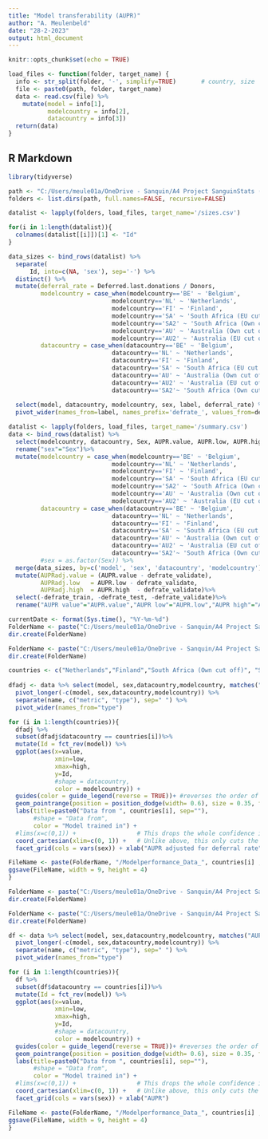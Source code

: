 ---
title: "Model transferability (AUPR)"
author: "A. Meulenbeld"
date: "28-2-2023"
output: html_document
---

```{r setup, include=FALSE}
knitr::opts_chunk$set(echo = TRUE)

load_files <- function(folder, target_name) {
  info <- str_split(folder, '-', simplify=TRUE)       # country, size
  file <- paste0(path, folder, target_name)
  data <- read.csv(file) %>%
    mutate(model = info[1],
           modelcountry = info[2],
           datacountry = info[3])
  return(data)
}
```

## R Markdown

```{r setup}
library(tidyverse)
```

```{r load models and data}
path <- "C:/Users/meule01a/OneDrive - Sanquin/A4 Project SanguinStats (OD)/07 Resultaten/results/"
folders <- list.dirs(path, full.names=FALSE, recursive=FALSE)

datalist <- lapply(folders, load_files, target_name='/sizes.csv')

for(i in 1:length(datalist)){
  colnames(datalist[[i]])[1] <- "Id"
}

data_sizes <- bind_rows(datalist) %>%
  separate(
      Id, into=c(NA, 'sex'), sep='-') %>%
  distinct() %>%
  mutate(deferral_rate = Deferred.last.donations / Donors,
         modelcountry = case_when(modelcountry=='BE' ~ 'Belgium',
                             modelcountry=='NL' ~ 'Netherlands',
                             modelcountry=='FI' ~ 'Finland',
                             modelcountry=='SA' ~ 'South Africa (EU cut off)',
                             modelcountry=='SA2' ~ 'South Africa (Own cut off)',
                             modelcountry=='AU' ~ 'Australia (Own cut off)', 
                             modelcountry=='AU2' ~ 'Australia (EU cut off)'),
         datacountry = case_when(datacountry=='BE' ~ 'Belgium',
                             datacountry=='NL' ~ 'Netherlands',
                             datacountry=='FI' ~ 'Finland',
                             datacountry=='SA' ~ 'South Africa (EU cut off)',
                             datacountry=='AU' ~ 'Australia (Own cut off)',
                             datacountry=='AU2' ~ 'Australia (EU cut off)',
                             datacountry=='SA2'~ 'South Africa (Own cut off)')) %>%
  
  select(model, datacountry, modelcountry, sex, label, deferral_rate) %>%
  pivot_wider(names_from=label, names_prefix='defrate_', values_from=deferral_rate)

datalist <- lapply(folders, load_files, target_name='/summary.csv')
data <- bind_rows(datalist) %>%
  select(modelcountry, datacountry, Sex, AUPR.value, AUPR.low, AUPR.high, model) %>%
  rename("sex"="Sex")%>%
  mutate(modelcountry = case_when(modelcountry=='BE' ~ 'Belgium',
                             modelcountry=='NL' ~ 'Netherlands',
                             modelcountry=='FI' ~ 'Finland',
                             modelcountry=='SA' ~ 'South Africa (EU cut off)',
                             modelcountry=='SA2' ~ 'South Africa (Own cut off)',
                             modelcountry=='AU' ~ 'Australia (Own cut off)', 
                             modelcountry=='AU2' ~ 'Australia (EU cut off)'),
         datacountry = case_when(datacountry=='BE' ~ 'Belgium',
                             datacountry=='NL' ~ 'Netherlands',
                             datacountry=='FI' ~ 'Finland',
                             datacountry=='SA' ~ 'South Africa (EU cut off)',
                             datacountry=='AU' ~ 'Australia (Own cut off)',
                             datacountry=='AU2' ~ 'Australia (EU cut off)',
                             datacountry=='SA2'~ 'South Africa (Own cut off)')) %>%
         #sex = as.factor(Sex)) %>%
  merge(data_sizes, by=c('model', 'sex', 'datacountry', 'modelcountry'), all.x=TRUE) %>%
  mutate(AUPRadj.value = (AUPR.value - defrate_validate),
         AUPRadj.low   = AUPR.low - defrate_validate,
         AUPRadj.high  = AUPR.high  - defrate_validate)%>%
  select(-defrate_train, -defrate_test, -defrate_validate)%>%
  rename("AUPR value"="AUPR.value","AUPR low"="AUPR.low","AUPR high"="AUPR.high","AUPRadj value"="AUPRadj.value","AUPRadj low"="AUPRadj.low","AUPRadj high"="AUPRadj.high")
```

```{r make figures}
currentDate <- format(Sys.time(), "%Y-%m-%d")
FolderName <- paste("C:/Users/meule01a/OneDrive - Sanquin/A4 Project SanguinStats (OD)/07 Resultaten/figures/", currentDate,sep="")
dir.create(FolderName)

FolderName <- paste("C:/Users/meule01a/OneDrive - Sanquin/A4 Project SanguinStats (OD)/07 Resultaten/figures/", currentDate,"/AUPRadj_SanguinStatsMeeting",sep="")
dir.create(FolderName)

countries <- c("Netherlands","Finland","South Africa (Own cut off)", "South Africa (EU cut off)","Australia (Own cut off)", "Australia (EU cut off)", "Belgium")
               
dfadj <- data %>% select(model, sex,datacountry,modelcountry, matches("AUPRadj")) %>%
  pivot_longer(-c(model, sex,datacountry,modelcountry)) %>%
  separate(name, c("metric", "type"), sep=" ") %>%
  pivot_wider(names_from="type")

for (i in 1:length(countries)){
  dfadj %>%
  subset(dfadj$datacountry == countries[i])%>%
  mutate(Id = fct_rev(model)) %>%
  ggplot(aes(x=value, 
             xmin=low, 
             xmax=high, 
             y=Id, 
             #shape = datacountry, 
             color = modelcountry)) +
  guides(color = guide_legend(reverse = TRUE))+ #reverses the order of the legend, because apparently it is not displayed in the same order as the countries in the plot
  geom_pointrange(position = position_dodge(width= 0.6), size = 0.35, fatten = 0.8) +
  labs(title=paste0("Data from ", countries[i], sep=""),  
       #shape = "Data from",
       color = "Model trained in") +
  #lims(x=c(0,1)) +                 # This drops the whole confidence interval if it is party outside limits
  coord_cartesian(xlim=c(0, 1)) +   # Unlike above, this only cuts the interval instead of dropping
  facet_grid(cols = vars(sex)) + xlab("AUPR adjusted for deferral rate")

FileName <- paste(FolderName, "/Modelperformance_Data_", countries[i] ,".png",sep="")
ggsave(FileName, width = 9, height = 4)
}

FolderName <- paste("C:/Users/meule01a/OneDrive - Sanquin/A4 Project SanguinStats (OD)/07 Resultaten/figures/", currentDate,sep="")
dir.create(FolderName)

FolderName <- paste("C:/Users/meule01a/OneDrive - Sanquin/A4 Project SanguinStats (OD)/07 Resultaten/figures/", currentDate,"/AUPR_SanguinStatsMeeting",sep="")
dir.create(FolderName)

df <- data %>% select(model, sex,datacountry,modelcountry, matches("AUPR ")) %>%
  pivot_longer(-c(model, sex,datacountry,modelcountry)) %>%
  separate(name, c("metric", "type"), sep=" ") %>%
  pivot_wider(names_from="type")

for (i in 1:length(countries)){
  df %>%
  subset(df$datacountry == countries[i])%>%
  mutate(Id = fct_rev(model)) %>%
  ggplot(aes(x=value, 
             xmin=low, 
             xmax=high, 
             y=Id, 
             #shape = datacountry, 
             color = modelcountry)) +
  guides(color = guide_legend(reverse = TRUE))+ #reverses the order of the legend, because apparently it is not displayed in the same order as the countries in the plot
  geom_pointrange(position = position_dodge(width= 0.6), size = 0.35, fatten = 0.8) +
  labs(title=paste0("Data from ", countries[i], sep=""),  
       #shape = "Data from",
       color = "Model trained in") +
  #lims(x=c(0,1)) +                 # This drops the whole confidence interval if it is party outside limits
  coord_cartesian(xlim=c(0, 1)) +   # Unlike above, this only cuts the interval instead of dropping
  facet_grid(cols = vars(sex)) + xlab("AUPR")

FileName <- paste(FolderName, "/Modelperformance_Data_", countries[i] ,".png",sep="")
ggsave(FileName, width = 9, height = 4)
}
```
